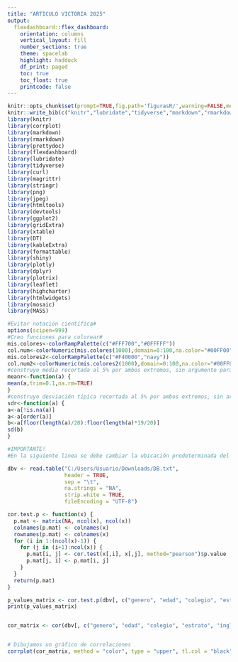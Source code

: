 ---
title: "ARTICULO VICTORIA 2025"
output: 
  flexdashboard::flex_dashboard:
    orientation: columns
    vertical_layout: fill
    number_sections: true
    theme: spacelab
    highlight: haddock
    df_print: paged
    toc: true
    toc_float: true
    printcode: false
---

```{r setup, include=FALSE}
knitr::opts_chunk$set(prompt=TRUE,fig.path='figurasR/',warning=FALSE,message=FALSE,fig.pos="H",fig.align="center",cache=FALSE,collapse=TRUE,comment="#>")
knitr::write_bib(c("knitr","lubridate","tidyverse","markdown","rmarkdown","curl","ggplot2","flexdashboard","htmlwidgets","png","jpeg","htmltools","devtools","highcharter","plotly","dplyr","xtable","stringr","DT","magrittr","kableExtra","prettydoc","formattable","leaflet","shiny","data.table","mosaic","gridExtra","plotrix"))
library(knitr)
library(corrplot)
library(markdown)
library(rmarkdown)
library(prettydoc)
library(flexdashboard)
library(lubridate)
library(tidyverse)
library(curl)
library(magrittr)
library(stringr)
library(png)
library(jpeg)
library(htmltools)
library(devtools)
library(ggplot2)
library(gridExtra)
library(xtable)
library(DT)
library(kableExtra)
library(formattable)
library(shiny)
library(plotly)
library(dplyr)
library(plotrix)
library(leaflet)
library(highcharter)
library(htmlwidgets)
library(mosaic)
library(MASS)
```

```{r include=FALSE,results='asis',echo=FALSE}
#Evitar notación científica#
options(scipen=999)
#Creo funciones para colorear#
mis.colores<-colorRampPalette(c("#FFF700","#0FFFFF"))
col.num<-colorNumeric(mis.colores(1000),domain=0:100,na.color="#00FF00",alpha=0.5,reverse=F)
mis.colores2<-colorRampPalette(c("#F40000","navy"))
col.num2<-colorNumeric(mis.colores2(1000),domain=0:100,na.color="#00FF00",alpha=0.5,reverse=F)
#construyo media recortada al 5% por ambos extremos, sin argumento para componer con funciones que no lo piden#
meanr<-function(a) {
mean(a,trim=0.1,na.rm=TRUE)
}
#construyo desviación típica recortada al 5% por ambos extremos, sin argumento para componer con funciones que no lo piden#
sdr<-function(a) {
a<-a[!is.na(a)]
a<-a[order(a)]
b<-a[floor(length(a)/20):floor(length(a)*19/20)]
sd(b)
}
```

```{r include=FALSE,results='asis',echo=FALSE}

#IMPORTANTE! 
#En la siguiente linea se debe cambiar la ubicación predeterminada del archivo por la que tenga en el computador de quien corre el codigo

dbv <- read.table("C:/Users/Usuario/Downloads/DB.txt", 
                  header = TRUE, 
                  sep = "\t", 
                  na.strings = "NA", 
                  strip.white = TRUE, 
                  fileEncoding = "UTF-8")
```


```{r include=FALSE,results='asis',echo=FALSE}


cor.test.p <- function(x) {
  p.mat <- matrix(NA, ncol(x), ncol(x))
  colnames(p.mat) <- colnames(x)
  rownames(p.mat) <- colnames(x)
  for (i in 1:(ncol(x)-1)) {
    for (j in (i+1):ncol(x)) {
      p.mat[i, j] <- cor.test(x[,i], x[,j], method="pearson")$p.value
      p.mat[j, i] <- p.mat[i, j]
    }
  }
  return(p.mat)
}

p_values_matrix <- cor.test.p(dbv[, c("genero", "edad", "colegio", "estrato", "ingles", "curso", "pregrado", "semestre", "uso_carrera", "frecuencia_ocio", "frecuencia_academico", "total_extranjerismos", "total_frecuencia")])
print(p_values_matrix)


cor_matrix <- cor(dbv[, c("genero", "edad", "colegio", "estrato", "ingles", "curso", "pregrado", "semestre", "uso_carrera", "frecuencia_ocio", "frecuencia_academico","total_extranjerismos", "total_frecuencia")], use = "complete.obs")


# Dibujamos un gráfico de correlaciones
corrplot(cor_matrix, method = "color", type = "upper", tl.col = "black", tl.srt = 45)

```

